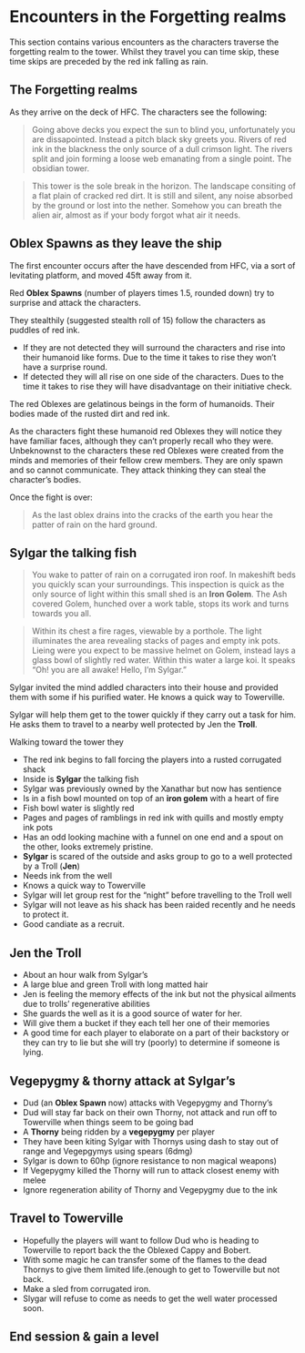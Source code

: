 # Encounters in the Forgetting realms

This section contains various encounters as the characters traverse the forgetting realm to the tower. Whilst they travel you can time skip, these time skips are preceded by the red ink falling as rain.

## The Forgetting realms

As they arrive on the deck of HFC. The characters see the following:

> Going above decks you expect the sun to blind you, unfortunately you are dissapointed. Instead a pitch black sky greets you. Rivers of red ink in the blackness  the only source of a dull crimson light. The rivers split and join forming a loose web emanating from a single point. The obsidian tower.

> This tower is the sole break in the horizon. The landscape consiting of a flat plain of cracked red dirt. It is still and silent, any noise absorbed by the ground or lost into the nether. Somehow you can breath the alien air, almost as if your body forgot what air it needs.

## Oblex Spawns as they leave the ship

The first encounter occurs after the have descended from HFC, via a sort of levitating platform, and moved 45ft away from it.

Red __Oblex Spawns__ (number of players times 1.5, rounded down) try to surprise and attack the characters.

They stealthily (suggested stealth roll of 15) follow the characters as puddles of red ink.

- If they are not detected they will surround the characters and rise into their humanoid like forms. Due to the time it takes to rise they won't have a surprise round.
- If detected they will all rise on one side of the characters. Dues to the time it takes to rise they will have disadvantage on their initiative check.

The red Oblexes are gelatinous beings in the form of humanoids. Their bodies made of the rusted dirt and red ink.

As the characters fight these humanoid red Oblexes they will notice they have familiar faces, although they can't properly recall who they were. Unbeknownst to the characters these red Oblexes were created from the minds and memories of their fellow crew members. They are only spawn and so cannot communicate. They attack thinking they can steal the character's bodies.

Once the fight is over:

> As the last oblex drains into the cracks of the earth you hear the patter of rain on the hard ground. 

## Sylgar the talking fish

> You wake to patter of rain on a corrugated iron roof. In makeshift beds you quickly scan your surroundings. This inspection is quick as the only source of light within this small shed is an __Iron Golem__. The Ash covered Golem, hunched over a work table, stops its work and turns towards you all.

> Within its chest a fire rages, viewable by a porthole. The light illuminates the area revealing stacks of pages and empty ink pots. Lieing were you expect to be massive helmet on Golem, instead lays a glass bowl of slightly red water. Within this water a large koi. It speaks "Oh! you are all awake! Hello, I'm Sylgar."

Sylgar invited the mind addled characters into their house and provided them with some if his purified water. He knows a quick way to Towerville. 

Sylgar will help them get to the tower quickly if they carry out a task for him. He asks them to travel to a nearby well protected by Jen the __Troll__.  

Walking toward the tower they 

* The red ink begins to fall forcing the players into a rusted corrugated shack
* Inside is __Sylgar__ the talking fish
* Sylgar was previously owned by the Xanathar but now has sentience
* Is in a fish bowl mounted on top of an __iron golem__ with a heart of fire
* Fish bowl water is slightly red
* Pages and pages of ramblings in red ink with quills and mostly empty ink pots
* Has an odd looking machine with a funnel on one end and a spout on the other, looks extremely pristine.
* __Sylgar__ is scared of the outside and asks group to go to a well protected by a Troll (__Jen__)
* Needs ink from the well
* Knows a quick way to Towerville
* Sylgar will let group rest for the "night" before travelling to the Troll well
* Sylgar will not leave as his shack has been raided recently and he needs to protect it.
* Good candiate as a recruit.

## Jen the Troll

* About an hour walk from Sylgar's
* A large blue and green Troll with long matted hair
* Jen is feeling the memory effects of the ink but not the physical ailments due to trolls' regenerative abilities
* She guards the well as it is a good source of water for her.
* Will give them a bucket if they each tell her one of their memories
* A good time for each player to elaborate on a part of their backstory or they can try to lie but she will try (poorly) to determine if someone is lying.

##  Vegepygmy & thorny attack at Sylgar's
* Dud (an __Oblex Spawn__ now) attacks with Vegepygmy and Thorny's
* Dud will stay far back on their own Thorny, not attack and run off to Towerville when things seem to be going bad
* A __Thorny__ being ridden by a __vegepygmy__ per player
* They have been kiting Sylgar with Thornys using dash to stay out of range and Vegepgymys using spears (6dmg)
* Sylgar is down to 60hp (ignore resistance to non magical weapons)
* If Vegepygmy killed the Thorny will run to attack closest enemy with melee
* Ignore regeneration ability of Thorny and Vegepygmy due to the ink

## Travel to Towerville
* Hopefully the players will want to follow Dud who is heading to Towerville to report back the the Oblexed Cappy and Bobert.
* With some magic he can transfer some of the flames to the dead Thornys to give them limited life.(enough to get to Towerville but not back.
* Make a sled from corrugated iron.
* Slygar will refuse to come as needs to get the well water processed soon.

## End session & gain a level


